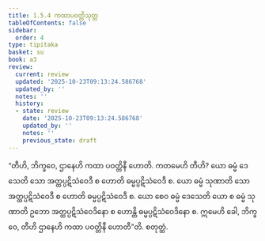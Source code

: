 ```yaml
---
title: 1.5.4 ကထာပဝတ္တိသုတ္တ
tableOfContents: false
sidebar:
  order: 4
type: tipitaka
basket: su
book: a3
review:
  current: review
  updated: '2025-10-23T09:13:24.586768'
  updated_by: ''
  notes: ''
  history:
  - state: review
    date: '2025-10-23T09:13:24.586768'
    updated_by: ''
    notes: ''
    previous_state: draft
---
```



<ReviewStatus review={frontmatter.review} showDetails={true} />

<HypothesisAnnotation frontmatter={frontmatter} />

<DynamicBreadcrumb />

<Division number="44" book="a3" e="ch" v="15" p="149">

<Paragraph number="280" book="a3">
“တီဟိ, ဘိက္ခဝေ, ဌာနေဟိ ကထာ ပဝတ္တိနီ ဟောတိ. ကတမေဟိ တီဟိ? ယော ဓမ္မံ ဒေသေတိ သော အတ္ထပ္ပဋိသံဝေဒီ စ ဟောတိ ဓမ္မပ္ပဋိသံဝေဒီ စ. ယော ဓမ္မံ သုဏာတိ သော အတ္ထပ္ပဋိသံဝေဒီ စ ဟောတိ ဓမ္မပ္ပဋိသံဝေဒီ စ. ယော စေဝ ဓမ္မံ ဒေသေတိ ယော စ ဓမ္မံ သုဏာတိ ဥဘော အတ္ထပ္ပဋိသံဝေဒိနော စ ဟောန္တိ ဓမ္မပ္ပဋိသံဝေဒိနော စ. ဣမေဟိ ခေါ, ဘိက္ခဝေ, တီဟိ ဌာနေဟိ ကထာ ပဝတ္တိနီ ဟောတီ”တိ.

</Paragraph>
</Division>

<Paragraph number="281" type="center" book="a3">
စတုတ္ထံ.
</Paragraph>